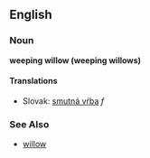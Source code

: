 == English ==
=== Noun ===
'''weeping willow (weeping willows)'''
==== Translations ====
*Slovak: [[smutná vŕba#Slovak|smutná vŕba]] ''f''
=== See Also ===
* [[willow]]